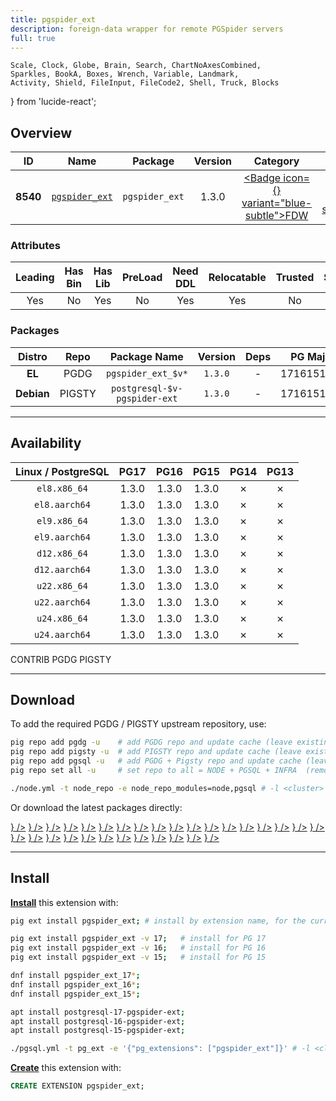 ```yaml
---
title: pgspider_ext
description: foreign-data wrapper for remote PGSpider servers
full: true
---
```


    Scale, Clock, Globe, Brain, Search, ChartNoAxesCombined,
    Sparkles, BookA, Boxes, Wrench, Variable, Landmark,
    Activity, Shield, FileInput, FileCode2, Shell, Truck, Blocks
} from 'lucide-react';

## Overview

| <TooltipIconButton tooltip="Extension unique identifier" side="top">ID</TooltipIconButton> | <TooltipIconButton tooltip="Extension name" side="top">Name</TooltipIconButton> | <TooltipIconButton tooltip="Package name for installation" side="top">Package</TooltipIconButton> | <TooltipIconButton tooltip="Latest available extension version" side="top">Version</TooltipIconButton> | <TooltipIconButton tooltip="Extension category" side="top">Category</TooltipIconButton> | <TooltipIconButton tooltip="Open source license" side="top">License</TooltipIconButton> | <TooltipIconButton tooltip="Programming language" side="top">Lang</TooltipIconButton> |
|:--------:|:--------:|:----------:|:--------------:|:---------------------------------------:|:------------------------------------------------------:|:----:|
| **8540** | [`pgspider_ext`](https://github.com/pgspider/pgspider_ext) | `pgspider_ext` | 1.3.0 | <a href="/ext/fdw" className="no-underline"><Badge icon={<FileInput />} variant="blue-subtle">FDW</Badge></a> | <a href="/ext/list/license#postgresql" className="no-underline"><Badge icon={<Scale />} variant="blue-subtle">PostgreSQL</Badge></a> | <a href="/ext/list/lang#c"><Badge icon={<FileCode2 />} variant="blue-subtle">C</Badge></a> |

### Attributes

| <TooltipIconButton tooltip="The Primary Leading extension in the Package" side="top">Leading</TooltipIconButton> | <TooltipIconButton tooltip="Contains binary utils" side="top">Has Bin</TooltipIconButton> | <TooltipIconButton tooltip="Contains .so shared library files" side="top">Has Lib</TooltipIconButton> | <TooltipIconButton tooltip="Requires preloading via shared_preload_libraries" side="top">PreLoad</TooltipIconButton> | <TooltipIconButton tooltip="Requires CREATE EXTENSION DDL command" side="top">Need DDL</TooltipIconButton> | <TooltipIconButton tooltip="Can be installed in any schema" side="top">Relocatable</TooltipIconButton> | <TooltipIconButton tooltip="Can be created by non-superuser" side="top">Trusted</TooltipIconButton> | <TooltipIconButton tooltip="Schemas used by this extension" side="top">Schemas</TooltipIconButton> |
|:-------:|:-------:|:-------:|:-------:|:--------:|:-----------:|:-------:|:-------:|
| Yes | No | Yes | No | Yes | Yes | No | - |

### Packages

| <TooltipIconButton tooltip="Linux distribution family, EL or Debian" side="top">Distro</TooltipIconButton> | <TooltipIconButton tooltip="Package repository" side="top">Repo</TooltipIconButton> | <TooltipIconButton tooltip="The RPM/DEB Package Name Pattern (replace $v with real pg major)" side="top">Package Name</TooltipIconButton> | <TooltipIconButton tooltip="Latest package version" side="top">Version</TooltipIconButton> | <TooltipIconButton tooltip="RPM/DEB Package dependencies" side="top">Deps</TooltipIconButton> | <TooltipIconButton tooltip="Available in these PostgreSQL Major Versions" side="top">PG Major</TooltipIconButton> |
|:----------:|:--------:|:------------------------:|:-----------:|:------------:|:------------------:|
|   **EL**   | <Badge variant="blue-subtle"><span className="font-bold">PGDG</span></Badge> | `pgspider_ext_$v*` | `1.3.0` | - | <Badge variant="green-subtle">17</Badge><Badge variant="green-subtle">16</Badge><Badge variant="green-subtle">15</Badge><Badge variant="red-subtle">14</Badge><Badge variant="red-subtle">13</Badge> |
| **Debian** | <Badge variant="amber-subtle"><span className="font-bold">PIGSTY</span></Badge> | `postgresql-$v-pgspider-ext` | `1.3.0` | - | <Badge variant="green-subtle">17</Badge><Badge variant="green-subtle">16</Badge><Badge variant="green-subtle">15</Badge><Badge variant="red-subtle">14</Badge><Badge variant="red-subtle">13</Badge> |



------

## Availability

| <TooltipIconButton tooltip="Linux Distro Arch / PostgreSQL Major Version" side="top">Linux / PostgreSQL </TooltipIconButton> | **PG17** | **PG16** | **PG15** | <span className="text-red-500">**PG14**</span> | <span className="text-red-500">**PG13**</span> |
|:-----:|:-----:|:-----:|:-----:|:-----:|:-----:|
| `el8.x86_64` | <Badge variant="blue-subtle">1.3.0</Badge> | <Badge variant="blue-subtle">1.3.0</Badge> | <Badge variant="blue-subtle">1.3.0</Badge> | <Badge variant="red-subtle">✗</Badge> | <Badge variant="red-subtle">✗</Badge> |
| `el8.aarch64` | <Badge variant="blue-subtle">1.3.0</Badge> | <Badge variant="blue-subtle">1.3.0</Badge> | <Badge variant="blue-subtle">1.3.0</Badge> | <Badge variant="red-subtle">✗</Badge> | <Badge variant="red-subtle">✗</Badge> |
| `el9.x86_64` | <Badge variant="blue-subtle">1.3.0</Badge> | <Badge variant="blue-subtle">1.3.0</Badge> | <Badge variant="blue-subtle">1.3.0</Badge> | <Badge variant="red-subtle">✗</Badge> | <Badge variant="red-subtle">✗</Badge> |
| `el9.aarch64` | <Badge variant="blue-subtle">1.3.0</Badge> | <Badge variant="blue-subtle">1.3.0</Badge> | <Badge variant="blue-subtle">1.3.0</Badge> | <Badge variant="red-subtle">✗</Badge> | <Badge variant="red-subtle">✗</Badge> |
| `d12.x86_64` | <Badge variant="amber-subtle">1.3.0</Badge> | <Badge variant="amber-subtle">1.3.0</Badge> | <Badge variant="amber-subtle">1.3.0</Badge> | <Badge variant="red-subtle">✗</Badge> | <Badge variant="red-subtle">✗</Badge> |
| `d12.aarch64` | <Badge variant="amber-subtle">1.3.0</Badge> | <Badge variant="amber-subtle">1.3.0</Badge> | <Badge variant="amber-subtle">1.3.0</Badge> | <Badge variant="red-subtle">✗</Badge> | <Badge variant="red-subtle">✗</Badge> |
| `u22.x86_64` | <Badge variant="amber-subtle">1.3.0</Badge> | <Badge variant="amber-subtle">1.3.0</Badge> | <Badge variant="amber-subtle">1.3.0</Badge> | <Badge variant="red-subtle">✗</Badge> | <Badge variant="red-subtle">✗</Badge> |
| `u22.aarch64` | <Badge variant="amber-subtle">1.3.0</Badge> | <Badge variant="amber-subtle">1.3.0</Badge> | <Badge variant="amber-subtle">1.3.0</Badge> | <Badge variant="red-subtle">✗</Badge> | <Badge variant="red-subtle">✗</Badge> |
| `u24.x86_64` | <Badge variant="amber-subtle">1.3.0</Badge> | <Badge variant="amber-subtle">1.3.0</Badge> | <Badge variant="amber-subtle">1.3.0</Badge> | <Badge variant="red-subtle">✗</Badge> | <Badge variant="red-subtle">✗</Badge> |
| `u24.aarch64` | <Badge variant="amber-subtle">1.3.0</Badge> | <Badge variant="amber-subtle">1.3.0</Badge> | <Badge variant="amber-subtle">1.3.0</Badge> | <Badge variant="red-subtle">✗</Badge> | <Badge variant="red-subtle">✗</Badge> |

<Badge variant="green-subtle"><span className="font-black">CONTRIB</span></Badge> <Badge variant="blue-subtle"><span className="font-black">PGDG</span></Badge> <Badge variant="amber-subtle"><span className="font-black">PIGSTY</span></Badge>

------

## Download

To add the required PGDG / PIGSTY upstream repository, use:

```bash tab="pig"
pig repo add pgdg -u    # add PGDG repo and update cache (leave existing repos)
pig repo add pigsty -u  # add PIGSTY repo and update cache (leave existing repos)
pig repo add pgsql -u   # add PGDG + Pigsty repo and update cache (leave existing repos)
pig repo set all -u     # set repo to all = NODE + PGSQL + INFRA  (remove existing repos)
```
```bash tab="pigsty"
./node.yml -t node_repo -e node_repo_modules=node,pgsql # -l <cluster>
```

Or download the latest packages directly:

<Files>
    <Folder name="el8.x86_64">
        <a href="https://download.postgresql.org/pub/repos/yum/17/redhat/rhel-8-x86_64/pgspider_ext_17-1.3.0-1PGDG.rhel8.x86_64.rpm"><File name="pgspider_ext_17-1.3.0-1PGDG.rhel8.x86_64.rpm" icon={<Package className="text-emerald-500" />} /></a>
        <a href="https://download.postgresql.org/pub/repos/yum/16/redhat/rhel-8-x86_64/pgspider_ext_16-1.3.0-1PGDG.rhel8.x86_64.rpm"><File name="pgspider_ext_16-1.3.0-1PGDG.rhel8.x86_64.rpm" icon={<Package className="text-emerald-500" />} /></a>
        <a href="https://download.postgresql.org/pub/repos/yum/15/redhat/rhel-8-x86_64/pgspider_ext_15-1.3.0-1PGDG.rhel8.x86_64.rpm"><File name="pgspider_ext_15-1.3.0-1PGDG.rhel8.x86_64.rpm" icon={<Package className="text-emerald-500" />} /></a>
    </Folder>
    <Folder name="el8.aarch64">
        <a href="https://download.postgresql.org/pub/repos/yum/17/redhat/rhel-8-aarch64/pgspider_ext_17-1.3.0-1PGDG.rhel8.aarch64.rpm"><File name="pgspider_ext_17-1.3.0-1PGDG.rhel8.aarch64.rpm" icon={<Package className="text-orange-500" />} /></a>
        <a href="https://download.postgresql.org/pub/repos/yum/16/redhat/rhel-8-aarch64/pgspider_ext_16-1.3.0-1PGDG.rhel8.aarch64.rpm"><File name="pgspider_ext_16-1.3.0-1PGDG.rhel8.aarch64.rpm" icon={<Package className="text-orange-500" />} /></a>
        <a href="https://download.postgresql.org/pub/repos/yum/15/redhat/rhel-8-aarch64/pgspider_ext_15-1.3.0-1PGDG.rhel8.aarch64.rpm"><File name="pgspider_ext_15-1.3.0-1PGDG.rhel8.aarch64.rpm" icon={<Package className="text-orange-500" />} /></a>
    </Folder>
    <Folder name="el9.x86_64">
        <a href="https://download.postgresql.org/pub/repos/yum/17/redhat/rhel-9-x86_64/pgspider_ext_17-1.3.0-1PGDG.rhel9.x86_64.rpm"><File name="pgspider_ext_17-1.3.0-1PGDG.rhel9.x86_64.rpm" icon={<Package className="text-emerald-500" />} /></a>
        <a href="https://download.postgresql.org/pub/repos/yum/16/redhat/rhel-9-x86_64/pgspider_ext_16-1.3.0-1PGDG.rhel9.x86_64.rpm"><File name="pgspider_ext_16-1.3.0-1PGDG.rhel9.x86_64.rpm" icon={<Package className="text-emerald-500" />} /></a>
        <a href="https://download.postgresql.org/pub/repos/yum/15/redhat/rhel-9-x86_64/pgspider_ext_15-1.3.0-1PGDG.rhel9.x86_64.rpm"><File name="pgspider_ext_15-1.3.0-1PGDG.rhel9.x86_64.rpm" icon={<Package className="text-emerald-500" />} /></a>
    </Folder>
    <Folder name="el9.aarch64">
        <a href="https://download.postgresql.org/pub/repos/yum/17/redhat/rhel-9-aarch64/pgspider_ext_17-1.3.0-1PGDG.rhel9.aarch64.rpm"><File name="pgspider_ext_17-1.3.0-1PGDG.rhel9.aarch64.rpm" icon={<Package className="text-orange-500" />} /></a>
        <a href="https://download.postgresql.org/pub/repos/yum/16/redhat/rhel-9-aarch64/pgspider_ext_16-1.3.0-1PGDG.rhel9.aarch64.rpm"><File name="pgspider_ext_16-1.3.0-1PGDG.rhel9.aarch64.rpm" icon={<Package className="text-orange-500" />} /></a>
        <a href="https://download.postgresql.org/pub/repos/yum/15/redhat/rhel-9-aarch64/pgspider_ext_15-1.3.0-1PGDG.rhel9.aarch64.rpm"><File name="pgspider_ext_15-1.3.0-1PGDG.rhel9.aarch64.rpm" icon={<Package className="text-orange-500" />} /></a>
    </Folder>
    <Folder name="d12.x86_64">
        <a href="https://repo.pigsty.io/apt/pgsql/bookworm/pool/main/p/pgspider-ext/postgresql-17-pgspider-ext_1.3.0-1PIGSTY~bookworm_amd64.deb"><File name="postgresql-17-pgspider-ext_1.3.0-1PIGSTY~bookworm_amd64.deb" icon={<Box className="text-emerald-500" />} /></a>
        <a href="https://repo.pigsty.io/apt/pgsql/bookworm/pool/main/p/pgspider-ext/postgresql-16-pgspider-ext_1.3.0-1PIGSTY~bookworm_amd64.deb"><File name="postgresql-16-pgspider-ext_1.3.0-1PIGSTY~bookworm_amd64.deb" icon={<Box className="text-emerald-500" />} /></a>
        <a href="https://repo.pigsty.io/apt/pgsql/bookworm/pool/main/p/pgspider-ext/postgresql-15-pgspider-ext_1.3.0-1PIGSTY~bookworm_amd64.deb"><File name="postgresql-15-pgspider-ext_1.3.0-1PIGSTY~bookworm_amd64.deb" icon={<Box className="text-emerald-500" />} /></a>
    </Folder>
    <Folder name="d12.aarch64">
        <a href="https://repo.pigsty.io/apt/pgsql/bookworm/pool/main/p/pgspider-ext/postgresql-17-pgspider-ext_1.3.0-1PIGSTY~bookworm_arm64.deb"><File name="postgresql-17-pgspider-ext_1.3.0-1PIGSTY~bookworm_arm64.deb" icon={<Box className="text-orange-500" />} /></a>
        <a href="https://repo.pigsty.io/apt/pgsql/bookworm/pool/main/p/pgspider-ext/postgresql-16-pgspider-ext_1.3.0-1PIGSTY~bookworm_arm64.deb"><File name="postgresql-16-pgspider-ext_1.3.0-1PIGSTY~bookworm_arm64.deb" icon={<Box className="text-orange-500" />} /></a>
        <a href="https://repo.pigsty.io/apt/pgsql/bookworm/pool/main/p/pgspider-ext/postgresql-15-pgspider-ext_1.3.0-1PIGSTY~bookworm_arm64.deb"><File name="postgresql-15-pgspider-ext_1.3.0-1PIGSTY~bookworm_arm64.deb" icon={<Box className="text-orange-500" />} /></a>
    </Folder>
    <Folder name="u22.x86_64">
        <a href="https://repo.pigsty.io/apt/pgsql/jammy/pool/main/p/pgspider-ext/postgresql-17-pgspider-ext_1.3.0-1PIGSTY~jammy_amd64.deb"><File name="postgresql-17-pgspider-ext_1.3.0-1PIGSTY~jammy_amd64.deb" icon={<Box className="text-emerald-500" />} /></a>
        <a href="https://repo.pigsty.io/apt/pgsql/jammy/pool/main/p/pgspider-ext/postgresql-16-pgspider-ext_1.3.0-1PIGSTY~jammy_amd64.deb"><File name="postgresql-16-pgspider-ext_1.3.0-1PIGSTY~jammy_amd64.deb" icon={<Box className="text-emerald-500" />} /></a>
        <a href="https://repo.pigsty.io/apt/pgsql/jammy/pool/main/p/pgspider-ext/postgresql-15-pgspider-ext_1.3.0-1PIGSTY~jammy_amd64.deb"><File name="postgresql-15-pgspider-ext_1.3.0-1PIGSTY~jammy_amd64.deb" icon={<Box className="text-emerald-500" />} /></a>
    </Folder>
    <Folder name="u22.aarch64">
        <a href="https://repo.pigsty.io/apt/pgsql/jammy/pool/main/p/pgspider-ext/postgresql-17-pgspider-ext_1.3.0-1PIGSTY~jammy_arm64.deb"><File name="postgresql-17-pgspider-ext_1.3.0-1PIGSTY~jammy_arm64.deb" icon={<Box className="text-orange-500" />} /></a>
        <a href="https://repo.pigsty.io/apt/pgsql/jammy/pool/main/p/pgspider-ext/postgresql-16-pgspider-ext_1.3.0-1PIGSTY~jammy_arm64.deb"><File name="postgresql-16-pgspider-ext_1.3.0-1PIGSTY~jammy_arm64.deb" icon={<Box className="text-orange-500" />} /></a>
        <a href="https://repo.pigsty.io/apt/pgsql/jammy/pool/main/p/pgspider-ext/postgresql-15-pgspider-ext_1.3.0-1PIGSTY~jammy_arm64.deb"><File name="postgresql-15-pgspider-ext_1.3.0-1PIGSTY~jammy_arm64.deb" icon={<Box className="text-orange-500" />} /></a>
    </Folder>
    <Folder name="u24.x86_64">
        <a href="https://repo.pigsty.io/apt/pgsql/noble/pool/main/p/pgspider-ext/postgresql-17-pgspider-ext_1.3.0-1PIGSTY~noble_amd64.deb"><File name="postgresql-17-pgspider-ext_1.3.0-1PIGSTY~noble_amd64.deb" icon={<Box className="text-emerald-500" />} /></a>
        <a href="https://repo.pigsty.io/apt/pgsql/noble/pool/main/p/pgspider-ext/postgresql-16-pgspider-ext_1.3.0-1PIGSTY~noble_amd64.deb"><File name="postgresql-16-pgspider-ext_1.3.0-1PIGSTY~noble_amd64.deb" icon={<Box className="text-emerald-500" />} /></a>
        <a href="https://repo.pigsty.io/apt/pgsql/noble/pool/main/p/pgspider-ext/postgresql-15-pgspider-ext_1.3.0-1PIGSTY~noble_amd64.deb"><File name="postgresql-15-pgspider-ext_1.3.0-1PIGSTY~noble_amd64.deb" icon={<Box className="text-emerald-500" />} /></a>
    </Folder>
    <Folder name="u24.aarch64">
        <a href="https://repo.pigsty.io/apt/pgsql/noble/pool/main/p/pgspider-ext/postgresql-17-pgspider-ext_1.3.0-1PIGSTY~noble_arm64.deb"><File name="postgresql-17-pgspider-ext_1.3.0-1PIGSTY~noble_arm64.deb" icon={<Box className="text-orange-500" />} /></a>
        <a href="https://repo.pigsty.io/apt/pgsql/noble/pool/main/p/pgspider-ext/postgresql-16-pgspider-ext_1.3.0-1PIGSTY~noble_arm64.deb"><File name="postgresql-16-pgspider-ext_1.3.0-1PIGSTY~noble_arm64.deb" icon={<Box className="text-orange-500" />} /></a>
        <a href="https://repo.pigsty.io/apt/pgsql/noble/pool/main/p/pgspider-ext/postgresql-15-pgspider-ext_1.3.0-1PIGSTY~noble_arm64.deb"><File name="postgresql-15-pgspider-ext_1.3.0-1PIGSTY~noble_arm64.deb" icon={<Box className="text-orange-500" />} /></a>
    </Folder>
</Files>

------

## Install

[**Install**](/docs/pgsql/extension/install) this extension with:

```bash tab="pig"
pig ext install pgspider_ext; # install by extension name, for the current active PG version

pig ext install pgspider_ext -v 17;   # install for PG 17
pig ext install pgspider_ext -v 16;   # install for PG 16
pig ext install pgspider_ext -v 15;   # install for PG 15
```
```bash tab="yum" 
dnf install pgspider_ext_17*;
dnf install pgspider_ext_16*;
dnf install pgspider_ext_15*;
```
```bash tab="apt" 
apt install postgresql-17-pgspider-ext;
apt install postgresql-16-pgspider-ext;
apt install postgresql-15-pgspider-ext;
```
```bash tab="ansible"
./pgsql.yml -t pg_ext -e '{"pg_extensions": ["pgspider_ext"]}' # -l <cls>
```

[**Create**](/docs/pgsql/extension/create) this extension with:

```sql
CREATE EXTENSION pgspider_ext;
```


